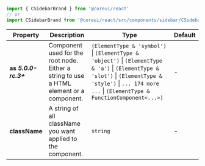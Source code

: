 
```jsx
import { CSidebarBrand } from '@coreui/react'
// or
import CSidebarBrand from '@coreui/react/src/components/sidebar/CSidebarBrand'
```

| Property | Description | Type | Default |
| --- | --- | --- | --- |
| **as** **_5.0.0-rc.3+_** | Component used for the root node. Either a string to use a HTML element or a component. | `(ElementType & 'symbol')` \| `(ElementType & 'object')` \| `(ElementType & 'a')` \| `(ElementType & 'slot')` \| `(ElementType & 'style')` \| `... 174 more ...` \| `(ElementType & FunctionComponent<...>)` | - |
| **className** | A string of all className you want applied to the component. | `string` | - |

